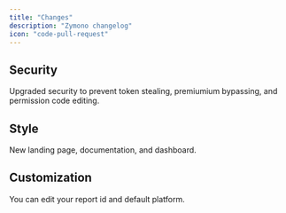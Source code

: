 ```yaml
---
title: "Changes"
description: "Zymono changelog"
icon: "code-pull-request"
---
```


## Security

Upgraded security to prevent token stealing, premiumium bypassing, and permission code editing.

## Style

New landing page, documentation, and dashboard.


## Customization

You can edit your report id and default platform.
